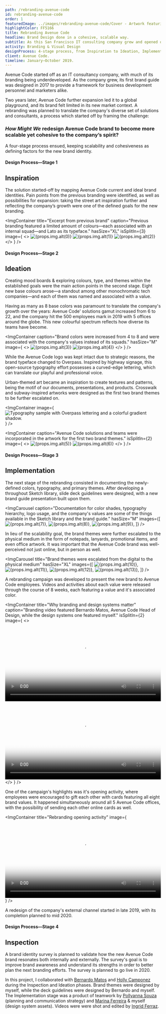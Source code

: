 ```yaml
---
path: /rebranding-avenue-code
id: rebranding-avenue-code
order: 1
featuredImage: ../images/rebranding-avenue-code/Cover - Artwork featuring a subway map with stations named after Avenue Code practice areas.cover.jpg
highlightColor: FF5166
title: Rebranding Avenue Code
headline: Brand Design done in a cohesive, scalable way.
subtitle: As this San Francisco IT consulting company grew and opened offices around the world, a rebranding was necessary to resonate its identity to a global audience.
activity: Branding & Visual Design
designProcess: 4-stage process, from Inspiration to Ideation, Implementation, and Inspection.
client: Avenue Code.
timeline: January—October 2019.
---
```




Avenue Code started off as an IT consultancy company, with much of its branding being underdeveloped. As the company grew, its first brand guide was designed in 2017 to provide a framework for business development personnel and marketers alike.

Two years later, Avenue Code further expansion led it to a global playground, and its brand felt limited in its new market context. A rebranding was planned to translate the company's diverse set of solutions and consultants, a process which started off by framing the challenge:

### _How Might We_ redesign Avenue Code brand to become more scalable yet cohesive to the company’s spirit?

A four-stage process ensued, keeping scalability and cohesiveness as defining factors for the new brand identity.

#### Design Process—Stage 1

## Inspiration

The solution started-off by mapping Avenue Code current and ideal brand identities. Pain points from the previous branding were identified, as well as possibilities for expansion: taking the street art inspiration further and reflecting the company’s growth were one of the defined goals for the new branding.

<ImgContainer
  title="Excerpt from previous brand"
  caption="Previous branding featured a limited amount of colours—each associated with an internal squad—and Lato as its typeface."
  hasSize="XL"
  isSplitIn={3}
  image={
    <>
      <Img alt={props.img.alt(0)} fluid={props.img.src(0)} />
      <Img alt={props.img.alt(1)} fluid={props.img.src(1)} />
      <Img alt={props.img.alt(2)} fluid={props.img.src(2)} />
    </>
  }
/>

#### Design Process—Stage 2

## Ideation

Creating mood boards & exploring colours, type, and themes within the established goals were the main action points in the second stage. Eight new base colours arose—a standout among other monochromatic tech companies—and each of them was named and associated with a value.

Having as many as 8 base colors was paramount to translate the company's growth over the years: Avenue Code' solutions gamut increased from 6 to 22, and the company hit the 500 employees mark in 2019 with 5 offices around the globe. This new colourful spectrum reflects how diverse its teams have become.

<ImgContainer
  caption="Brand colors were increased from 4 to 8 and were associated with the company's values instead of its squads."
  hasSize="M"
  image={
    <>
      <Img alt={props.img.alt(3)} fluid={props.img.src(3)} />
      <Fade bottom>
        <Img alt={props.img.alt(4)} fluid={props.img.src(4)} class="p-rebranding-avenue-code__mood-board-overlay" />
      </Fade>
    </>
  }
/>

While the Avenue Code logo was kept intact due to strategic reasons, the brand typeface changed to Overpass. Inspired by highway signage, this open-source typography effort possesses a curved-edge lettering, which can translate our playful and professional voice.

Urban-themed art became an inspiration to create textures and patterns, being the motif of our documents, presentations, and products. Crosswalk and subway-inspired artworks were designed as the first two brand themes to be further escalated on.

<ImgContainer
  image={
    <img alt="Typography sample with Overpass lettering and a colorful gradient shadow." class="p-rebranding-avenue-code__typography" src={brandTypographySample}/>
  }
/>

<ImgContainer
  caption="Avenue Code solutions and teams were incorporated in the artwork for the first two brand themes."
  isSplitIn={2}
  image={
    <>
      <Img alt={props.img.alt(5)} fluid={props.img.src(5)} />
      <Img alt={props.img.alt(6)} fluid={props.img.src(6)} />
    </>
  }
/>

#### Design Process—Stage 3

## Implementation

The next stage of the rebranding consisted in documenting the newly-defined colors, typography, and primary themes. After developing a throughout Sketch library, slide deck guidelines were designed, with a new brand guide presentation built upon them.

<ImgCarousel
  caption="Documentation for color shades, typography hierarchy, logo usage, and the company's values are some of the things available in the Sketch library and the brand guide."
  hasSize="M"
  images={[
    <Img alt={props.img.alt(7)} fluid={props.img.src(7)} />,
    <Img alt={props.img.alt(8)} fluid={props.img.src(8)} />,
    <Img alt={props.img.alt(9)} fluid={props.img.src(9)} />,
  ]}
/>

In lieu of the scalability goal, the brand themes were further escalated to the physical medium in the form of notepads, lanyards, promotional items, and even office artwork. It was important that the Avenue Code brand was well-perceived not just online, but in person as well.

<ImgCarousel
  title="Brand themes were escalated from the digital to the physical medium"
  hasSize="XL"
  images={[
    <Img alt={props.img.alt(10)} fluid={props.img.src(10)} />,
    <Img alt={props.img.alt(11)} fluid={props.img.src(11)} />,
    <Img alt={props.img.alt(12)} fluid={props.img.src(12)} />,
    <Img alt={props.img.alt(13)} fluid={props.img.src(13)} />,
  ]}
/>

A rebranding campaign was developed to present the new brand to Avenue Code employees. Videos and activities about each value were released through the course of 8 weeks, each featuring a value and it's associated color.

<ImgContainer
  title="Why branding and design systems matter"
  caption="Branding video featured Bernardo Matos, Avenue Code Head of Design, while the design systems one featured myself."
  isSplitIn={2}
  image={
    <>
      <video controls poster={brandIntroductionPoster} width="100%">
        <source src={brandIntroduction} type="video/mp4" />
      </video>
      <video controls poster={brandSystemPoster} width="100%">
        <source src={brandSystem} type="video/mp4" />
      </video>
    </>
  }
/>

One of the campaign's highlights was it's opening activity, where employees were encouraged to gift each other with cards featuring all eight brand values. It happened simultaneously around all 5 Avenue Code offices, with the possibility of sending each other online cards as well.

<ImgContainer
  title="Rebranding opening activity"
  image={
    <video controls poster={brandOpeningActivityPoster} width="100%">
      <source src={brandOpeningActivity} type="video/mp4" />
    </video>
  }
/>

A redesign of the company's external channel started in late 2019, with its completion planned to mid 2020.

#### Design Process—Stage 4

## Inspection

A brand identity survey is planned to validate how the new Avenue Code brand resonates both internally and externally. The survey's goal is to improve brand awareness and understand its strengths in order to better plan the next branding efforts. The survey is planned to go live in 2020.

<ProjectOutro>
In this project, I collaborated with <a href="https://www.linkedin.com/in/bernardolmatos/" rel="no-follow">Bernardo Matos</a> and <a href="https://www.linkedin.com/in/hollyvw/" rel="no-follow">Holly Camponez</a> during the Inspection and Ideation phases. Brand themes were designed by myself, while the deck guidelines were designed by Bernardo and myself.
</ProjectOutro>

<ProjectOutro>
  The Implementation stage was a product of teamwork by <a href="https://www.linkedin.com/in/pollyannasousa/" rel="no-follow">Pollyanna Souza</a> (planning and communication strategy) and <a href="https://www.linkedin.com/in/marinacferreira/" rel="no-follow">Marina Ferreira</a> &amp; myself (design system assets). Videos were were shot and edited by <a href="https://www.linkedin.com/in/ingrid-ferraz-0b78a1168/" rel="no-follow">Ingrid Ferraz</a>.
</ProjectOutro>